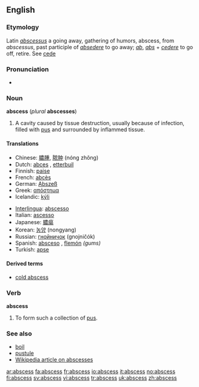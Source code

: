 {{wikipedia}}
==English==

===Etymology===
{{rfc|first part of etymology seems to be doubled}}
Latin ''[[abscessus]]'' a going away, gathering of humors, abscess, from ''abscessus'', past participle of ''[[absedere]]'' to go away; ''[[ab]]'', ''[[abs]]'' + ''[[cedere]]'' to go off, retire. See [[cede]]

===Pronunciation===
*{{audio|en-uk-abscess.ogg|Audio (UK)}}

===Noun===
'''abscess''' (''plural'' '''abscesses''')

# {{pathology}} A cavity caused by tissue destruction, usually because of infection, filled with [[pus]] and surrounded by inflammed tissue.

====Translations====
{{top}}
*Chinese: [[膿腫]], [[脓肿]] (nóng zhǒng)
*Dutch: [[abces]] {{n}}, [[etterbuil]] {{m}}
*Finnish: [[paise]]
*French: [[abcès]] {{m}}
*German: [[Abszeß]] {{m}}
*Greek: [[απόστημα]] {{n}}
*Icelandic: [[kýli]] {{n}}
{{mid}}
*[[Interlingua]]: [[abscesso]]
*Italian: [[ascesso]] {{m}}
*Japanese: [[膿瘍]]
*Korean: [[농양]] (nongyang)
*Russian: [[гнойничок]] (gnojničók) {{m}}
*Spanish: [[absceso]] {{m}}, [[flemón]] {{m}} ''(gums)''
*Turkish: [[apse]]
{{bottom}}

====Derived terms====
* [[cold abscess]]

===Verb===
'''abscess'''

#{{intransitive}} To form such a collection of [[pus]].

===See also===
*[[boil]]
*[[pustule]]
*[[w:Abscess|Wikipedia article on abscesses]]

[[ar:abscess]]
[[fa:abscess]]
[[fr:abscess]]
[[io:abscess]]
[[it:abscess]]
[[no:abscess]]
[[fi:abscess]]
[[sv:abscess]]
[[vi:abscess]]
[[tr:abscess]]
[[uk:abscess]]
[[zh:abscess]]